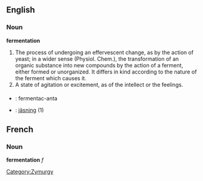 ==English==

===Noun===

'''fermentation'''

#The process of undergoing an effervescent change, as by the action of yeast; in a wider sense (Physiol. Chem.), the transformation of an organic substance into new compounds by the action of a ferment, either formed or unorganized. It differs in kind according to the nature of the ferment which causes it.
#A state of agitation or excitement, as of the intellect or the feelings.

===={{trans}}====

* {{io}} : fermentac-anta
* {{sv}} : [[jäsning]] (1)

==French==
===Noun===
'''fermentation''' ''f''

[[Category:Zymurgy]]